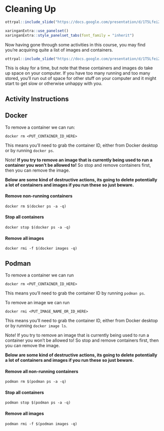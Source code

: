 
# Cleaning Up

```r
ottrpal::include_slide("https://docs.google.com/presentation/d/1T5Lfei2UVou9b0qaUCrWXmkcIwAao-UcN4pHMPEE4CY/edit#slide=id.g2effc5b673e_0_857") 
```

```r
xaringanExtra::use_panelset()
xaringanExtra::style_panelset_tabs(font_family = "inherit")
```

Now having gone through some activities in this course, you may find you're acquiring quite a list of images and containers. 

```r
ottrpal::include_slide("https://docs.google.com/presentation/d/1T5Lfei2UVou9b0qaUCrWXmkcIwAao-UcN4pHMPEE4CY/edit#slide=id.g30a4ed49e59_0_1521") 
```

This is okay for a time, but note that these containers and images do take up space on your computer. If you have too many running and too many stored, you'll run out of space for other stuff on your computer and it might start to get slow or otherwise unhappy with you. 

## Activity Instructions {.panelset}

## Docker 

To remove a container we can run:
```
docker rm <PUT_CONTAINER_ID_HERE> 
```
This means you'll need to grab the container ID, either from Docker desktop or by running `docker ps`.

Note! **If you try to remove an image that is currently being used to run a container you won't be allowed to!** So stop and remove containers first, then you can remove the image. 


**Below are some kind of destructive actions, its going to delete potentially a lot of containers and images if you run these so just beware. **

#### Remove non-running containers
```
docker rm $(docker ps -a -q)
```
#### Stop all containers
```
docker stop $(docker ps -a -q)
```
#### Remove all images
```
docker rmi -f $(docker images -q)
```

## Podman

To remove a container we can run 
```
docker rm <PUT_CONTAINER_ID_HERE> 
```
This means you'll need to grab the container ID by running `podman ps`.

To remove an image we can run 
```
docker rmi <PUT_IMAGE_NAME_OR_ID_HERE> 
```
This means you'll need to grab the container ID, either from Docker desktop or by running `docker image ls`.

Note! If you try to remove an image that is currently being used to run a container you won't be allowed to! So stop and remove containers first, then you can remove the image. 


**Below are some kind of destructive actions, its going to delete potentially a lot of containers and images if you run these so just beware. **

#### Remove all non-running containers
```
podman rm $(podman ps -a -q)
```
#### Stop all containers
```
podman stop $(podman ps -a -q)
```
#### Remove all images
```
podman rmi -f $(podman images -q)
```


